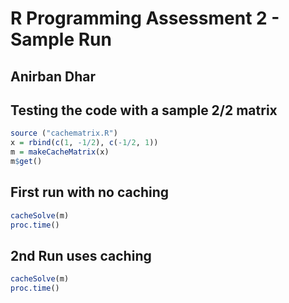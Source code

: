 # R Programming Assessment 2 - Sample Run
## Anirban Dhar

## Testing the code with a sample 2/2 matrix
```r
source ("cachematrix.R")
x = rbind(c(1, -1/2), c(-1/2, 1)) 
m = makeCacheMatrix(x) 
m$get() 
```
## First run with no caching
```r
cacheSolve(m)
proc.time() 
```

## 2nd Run uses caching
```r
cacheSolve(m) 
proc.time()
```
